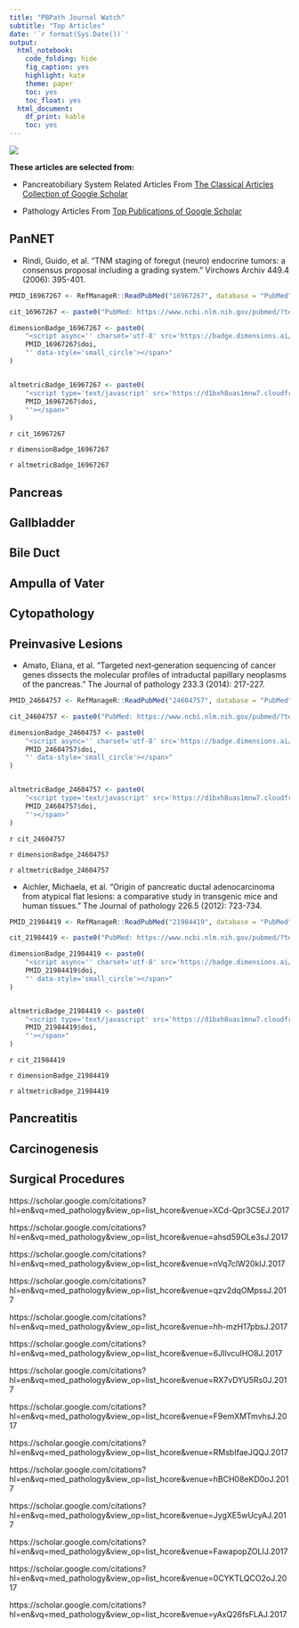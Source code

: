 ```yaml
---
title: "PBPath Journal Watch"
subtitle: "Top Articles"
date: '`r format(Sys.Date())`'
output: 
  html_notebook: 
    code_folding: hide
    fig_caption: yes
    highlight: kate
    theme: paper
    toc: yes
    toc_float: yes
  html_document: 
    df_print: kable
    toc: yes
---
```


[![](http://pbpath.org/wp-content/uploads/2017/05/cropped-PBP_header_logo_vector_lighter-1.jpg)](http://pbpath.org/)


**These articles are selected from:**

- Pancreatobiliary System Related Articles From [The Classical Articles Collection of Google Scholar](https://scholar.google.com/citations?view_op=list_classic_articles&hl=en&by=2006&vq=med_pathology)

- Pathology Articles From [Top Publications of Google Scholar](https://scholar.google.com/citations?view_op=top_venues&hl=en&vq=med_pathology)


## PanNET

- Rindi, Guido, et al. "TNM staging of foregut (neuro) endocrine tumors: a consensus proposal including a grading system." Virchows Archiv 449.4 (2006): 395-401.

```r
PMID_16967267 <- RefManageR::ReadPubMed("16967267", database = "PubMed")

cit_16967267 <- paste0("PubMed: https://www.ncbi.nlm.nih.gov/pubmed/?term=", PMID_16967267$eprint, " ", "doi: https://doi.org/", PMID_16967267$doi)

dimensionBadge_16967267 <- paste0(
    "<script async='' charset='utf-8' src='https://badge.dimensions.ai/badge.js'></script><span class='__dimensions_badge_embed__' data-doi='",
    PMID_16967267$doi,
    "' data-style='small_circle'></span>"
)


altmetricBadge_16967267 <- paste0(
    "<script type='text/javascript' src='https://d1bxh8uas1mnw7.cloudfront.net/assets/embed.js'></script><span class='altmetric-embed' data-badge-popover='right' data-badge-type='donut' data-doi='",
    PMID_16967267$doi,
    "'></span>"
)
```

`r cit_16967267`

`r dimensionBadge_16967267`

`r altmetricBadge_16967267`



## Pancreas

## Gallbladder

## Bile Duct

## Ampulla of Vater

## Cytopathology

## Preinvasive Lesions

- Amato, Eliana, et al. "Targeted next‐generation sequencing of cancer genes dissects the molecular profiles of intraductal papillary neoplasms of the pancreas." The Journal of pathology 233.3 (2014): 217-227.

```r
PMID_24604757 <- RefManageR::ReadPubMed("24604757", database = "PubMed")

cit_24604757 <- paste0("PubMed: https://www.ncbi.nlm.nih.gov/pubmed/?term=", PMID_24604757$eprint, " ", "doi: https://doi.org/", PMID_24604757$doi)

dimensionBadge_24604757 <- paste0(
    "<script async='' charset='utf-8' src='https://badge.dimensions.ai/badge.js'></script><span class='__dimensions_badge_embed__' data-doi='",
    PMID_24604757$doi,
    "' data-style='small_circle'></span>"
)


altmetricBadge_24604757 <- paste0(
    "<script type='text/javascript' src='https://d1bxh8uas1mnw7.cloudfront.net/assets/embed.js'></script><span class='altmetric-embed' data-badge-popover='right' data-badge-type='donut' data-doi='",
    PMID_24604757$doi,
    "'></span>"
)
```


`r cit_24604757`

`r dimensionBadge_24604757`

`r altmetricBadge_24604757`


- Aichler, Michaela, et al. "Origin of pancreatic ductal adenocarcinoma from atypical flat lesions: a comparative study in transgenic mice and human tissues." The Journal of pathology 226.5 (2012): 723-734.


```r
PMID_21984419 <- RefManageR::ReadPubMed("21984419", database = "PubMed")

cit_21984419 <- paste0("PubMed: https://www.ncbi.nlm.nih.gov/pubmed/?term=", PMID_21984419$eprint, " ", "doi: https://doi.org/", PMID_21984419$doi)

dimensionBadge_21984419 <- paste0(
    "<script async='' charset='utf-8' src='https://badge.dimensions.ai/badge.js'></script><span class='__dimensions_badge_embed__' data-doi='",
    PMID_21984419$doi,
    "' data-style='small_circle'></span>"
)


altmetricBadge_21984419 <- paste0(
    "<script type='text/javascript' src='https://d1bxh8uas1mnw7.cloudfront.net/assets/embed.js'></script><span class='altmetric-embed' data-badge-popover='right' data-badge-type='donut' data-doi='",
    PMID_21984419$doi,
    "'></span>"
)
```

`r cit_21984419`

`r dimensionBadge_21984419`

`r altmetricBadge_21984419`



## Pancreatitis

## Carcinogenesis

## Surgical Procedures



<!-- Pancreas Journals -->
<!-- https://www.ncbi.nlm.nih.gov/nlmcatalog/?term=pancreas -->

<!-- Pathology Journals -->

<!-- Member List -->

<!-- DOI Link -->
<!-- PubMed Link -->
<!-- Journal Link -->
<!-- Altmetric API -->
<!-- Dimensions API -->


<!-- USCAP abstracts vs publication -->

<!-- Member list vs worldmap -->




<!-- ```{r load required packages} -->
<!-- # load required packages -->
<!-- library(tidyverse) -->
<!-- library(knitr) -->
<!-- library(rstudioapi) -->
<!-- ``` -->


<!-- ```{r setup, include=FALSE} -->
<!-- knitr::opts_chunk$set(message=FALSE, warning=FALSE, tidy = TRUE) -->
<!-- ``` -->



<!-- ```{r} -->
<!-- myTerm <- rstudioapi::terminalCreate(show = FALSE) -->
<!-- rstudioapi::terminalSend(myTerm, "esearch -db pubmed -query 'pancreas[Title/Abstract]) AND pathology' -datetype EDAT -min 2018/05/01 -max 3000 | \ -->
<!-- efetch -format xml | \ -->
<!-- xtract -pattern PubmedArticle -element MedlineCitation/PMID \ -->
<!-- -block ArticleId -if ArticleId@IdType -equals doi -element ArticleId &> myquery.txt") -->
<!-- Sys.sleep(1) -->
<!-- repeat{ -->
<!--     Sys.sleep(0.1) -->
<!--     if(rstudioapi::terminalBusy(myTerm) == FALSE){ -->
<!--         print("Code Executed") -->
<!--         break -->
<!--     } -->
<!-- } -->
<!-- ``` -->


<!-- ```{r} -->
<!-- readLines("myquery.txt") -->
<!-- ``` -->



<!-- Pathology Journal ISSN List was retrieved from [In Cites Clarivate](https://jcr.incites.thomsonreuters.com/), and Journal Data Filtered as follows: `JCR Year: 2016 Selected Editions: SCIE,SSCI Selected Categories: 'PATHOLOGY' Selected Category Scheme: WoS` -->

<!-- ```{r Get ISSN List from data downloaded from WoS} -->
<!-- # Get ISSN List from data downloaded from WoS -->
<!-- ISSNList <- JournalHomeGrid <- read_csv("data/JournalHomeGrid.csv", -->
<!--                                         skip = 1) %>% -->
<!--     select(ISSN) %>% -->
<!--     filter(!is.na(ISSN)) %>% -->
<!--     t() %>% -->
<!--     paste("OR ", collapse = "") # add OR between ISSN List -->

<!-- ISSNList <- gsub(" OR $","" ,ISSNList) # to remove last OR -->
<!-- ``` -->

<!-- Data is retrieved from PubMed via E-direct. -->

<!-- PubMed collection from National Library of Medicine (https://www.ncbi.nlm.nih.gov/pubmed/), has the most comprehensive information about peer reviewed articles in medicine. -->
<!-- The API (https://dataguide.nlm.nih.gov/) is available for getting and fetching data from the server. -->

<!-- The query for PubMed is generated as "ISSN List AND keywords" like done in [advanced search of PubMed](https://www.ncbi.nlm.nih.gov/pubmed/advanced). -->


<!-- ```{r Generate Search Formula For Pathology Journals AND Countries} -->
<!-- # Generate Search Formula For Pathology Journals AND Countries -->
<!-- searchformulaTR <- paste("'",ISSNList,"'", " AND ", "Turkey[Affiliation]") -->
<!-- searchformulaDE <- paste("'",ISSNList,"'", " AND ", "Germany[Affiliation]") -->
<!-- searchformulaJP <- paste("'",ISSNList,"'", " AND ", "Japan[Affiliation]") -->
<!-- ``` -->



<!-- From the fetched data articles are grouped by country and keywords. -->

<!-- ```{r Articles per countries per year} -->
<!-- # Articles per countries per year -->
<!-- tableTR <- table(YearPubmed(fetchTurkey)) %>% -->
<!--     as_tibble() %>% -->
<!--     rename(Turkey = n, Year = Var1) -->

<!-- tableDE <- table(YearPubmed(fetchGermany)) %>% -->
<!--     as_tibble() %>% -->
<!--     rename(Germany = n, Year = Var1) -->

<!-- tableJP <- table(YearPubmed(fetchJapan)) %>% -->
<!--     as_tibble() %>% -->
<!--     rename(Japan = n, Year = Var1) -->

<!-- # Join Tables -->
<!-- articles_per_year_table <- list( -->
<!--     tableTR, -->
<!--     tableDE, -->
<!--     tableJP -->
<!-- ) %>% -->
<!--     reduce(left_join, by = "Year", .id = "id") -->

<!-- ``` -->


<!-- ```{r Prepare table for output} -->
<!-- # Prepare table for output -->
<!-- articles_per_year <- articles_per_year_table %>% -->
<!--     gather(Country, n, 2:4) -->

<!-- articles_per_year$Country <- factor(articles_per_year$Country, -->
<!--                                     levels =c("Japan", "Germany", "Turkey")) -->
<!-- ``` -->


<!-- **Result:** -->


<!-- ```{r Print the Table of Articles per year per country, echo=FALSE} -->
<!-- # Print the Table of Articles per year, per country -->
<!-- knitr::kable(articles_per_year_table, caption = "Table of Articles per year, per country") -->
<!-- ``` -->

<!-- mapgraph -->



<!-- And the figure below shows this data in a line graph. -->


<!-- --- -->


<!-- ```{r PubMed references} -->
<!-- PMID_25783680 <- RefManageR::ReadPubMed("25783680", database = "PubMed") -->
<!-- cit_25783680 <- paste0(PMID_25783680$title, " ", PMID_25783680$journal, " ", "PMID: https://www.ncbi.nlm.nih.gov/pubmed/?term=", PMID_25783680$eprint, " ", "doi: https://doi.org/", PMID_25783680$doi) -->
<!-- ``` -->




<!-- ```{r dimension badge} -->
<!-- PMID_25783680 <- RefManageR::ReadPubMed("25783680", database = "PubMed") -->
<!-- dimensionBadge <- paste0( -->
<!--     "<script async='' charset='utf-8' src='https://badge.dimensions.ai/badge.js'></script> -->
<!-- <span class='__dimensions_badge_embed__' data-doi='", -->
<!-- PMID_25783680$doi, -->
<!-- "' data-style='small_circle'></span>" -->
<!-- ) -->
<!-- ``` -->



<!-- ```{r} -->
<!-- PMID_25783680 <- RefManageR::ReadPubMed("25783680", database = "PubMed") -->
<!-- altmetricBadge <- paste0( -->
<!--     "<script type='text/javascript' src='https://d1bxh8uas1mnw7.cloudfront.net/assets/embed.js'></script> -->
<!-- <span class='altmetric-embed' data-badge-popover='right' data-badge-type='donut' data-doi='", -->
<!--     PMID_25783680$doi, -->
<!--     "'></span>" -->
<!-- ) -->

<!-- ``` -->






https://scholar.google.com/citations?hl=en&vq=med_pathology&view_op=list_hcore&venue=XCd-Qpr3C5EJ.2017

https://scholar.google.com/citations?hl=en&vq=med_pathology&view_op=list_hcore&venue=ahsd59OLe3sJ.2017

https://scholar.google.com/citations?hl=en&vq=med_pathology&view_op=list_hcore&venue=nVq7clW20kIJ.2017

https://scholar.google.com/citations?hl=en&vq=med_pathology&view_op=list_hcore&venue=qzv2dqOMpssJ.2017

https://scholar.google.com/citations?hl=en&vq=med_pathology&view_op=list_hcore&venue=hh-mzH17pbsJ.2017

https://scholar.google.com/citations?hl=en&vq=med_pathology&view_op=list_hcore&venue=6JIlvcuIHO8J.2017

https://scholar.google.com/citations?hl=en&vq=med_pathology&view_op=list_hcore&venue=RX7vDYU5Rs0J.2017

https://scholar.google.com/citations?hl=en&vq=med_pathology&view_op=list_hcore&venue=F9emXMTmvhsJ.2017

https://scholar.google.com/citations?hl=en&vq=med_pathology&view_op=list_hcore&venue=RMsbIfaeJQQJ.2017

https://scholar.google.com/citations?hl=en&vq=med_pathology&view_op=list_hcore&venue=hBCH08eKD0oJ.2017

https://scholar.google.com/citations?hl=en&vq=med_pathology&view_op=list_hcore&venue=JygXE5wUcyAJ.2017

https://scholar.google.com/citations?hl=en&vq=med_pathology&view_op=list_hcore&venue=FawapopZOLIJ.2017

https://scholar.google.com/citations?hl=en&vq=med_pathology&view_op=list_hcore&venue=0CYKTLQCO2oJ.2017

https://scholar.google.com/citations?hl=en&vq=med_pathology&view_op=list_hcore&venue=yAxQ26fsFLAJ.2017





